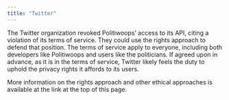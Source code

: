```yaml
---
title: "Twitter"
---
```


The Twitter organization revoked Politiwoops' access to its API, citing a violation of its terms of service. They could use the rights approach to defend that position. The terms of service apply to everyone, including both developers like Politiwoops and users like the politicians. If agreed upon in advance, as it is in the terms of service, Twitter likely feels the duty to uphold the privacy rights it affords to its users.

More information on the rights approach and other ethical approaches is available at the link at the top of this page.
